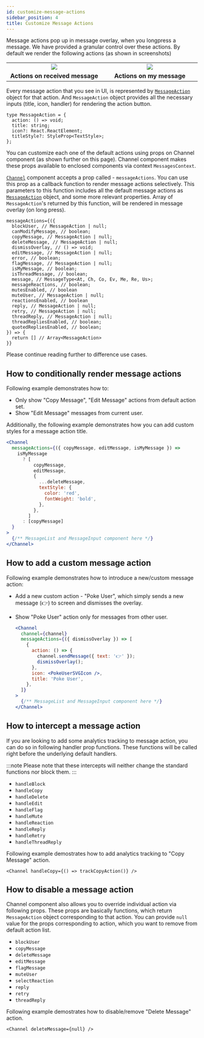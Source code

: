 ```yaml
---
id: customize-message-actions
sidebar_position: 4
title: Customize Message Actions
---
```



Message actions pop up in message overlay, when you longpress a message. We have provided a granular control over these actions.
By default we render the following actions (as shown in screenshots)

<table>
  <tr>
    <td align='center' width='33%'>
      <img src={messageActions} />
    </td>
    <td align='center' width='33%'>
      <img src={myMessageActions} />
    </td>
  </tr>
  <tr></tr>
  <tr>
    <td align='center'>
      <strong>Actions on received message</strong>
    </td>
    <td align='center'>
      <strong>Actions on my message</strong>
    </td>
  </tr>
</table>

Every message action that you see in UI, is represented by [`MessageAction`](../object-types/message_action.mdx) object for that action. And `MessageAction` object provides all the necessary inputs (title, icon, handler) for rendering the action button.

```tsx
type MessageAction = {
  action: () => void;
  title: string;
  icon?: React.ReactElement;
  titleStyle?: StyleProp<TextStyle>;
};
```

You can customize each one of the default actions using props on Channel component (as shown further on this page). Channel component makes these props available to enclosed components via context `MessagesContext`.

[`Channel`](../) component accepts a prop called - `messageActions`. You can use this prop as a callback function to render message actions selectively.
This parameters to this function includes all the default message actions as [`MessageAction`](../object-types/message_action.mdx) object, and some more relevant properties. Array of `MessageAction`'s returned by this function, will be rendered in message overlay (on long press).

```tsx
messageActions={({
  blockUser, // MessageAction | null;
  canModifyMessage, // boolean;
  copyMessage, // MessageAction | null;
  deleteMessage, // MessageAction | null;
  dismissOverlay, // () => void;
  editMessage, // MessageAction | null;
  error, // boolean;
  flagMessage, // MessageAction | null;
  isMyMessage, // boolean;
  isThreadMessage, // boolean;
  message, // MessageType<At, Ch, Co, Ev, Me, Re, Us>;
  messageReactions, // boolean;
  mutesEnabled, // boolean
  muteUser, // MessageAction | null;
  reactionsEnabled, // boolean
  reply, // MessageAction | null;
  retry, // MessageAction | null;
  threadReply, // MessageAction | null;
  threadRepliesEnabled, // boolean;
  quotedRepliesEnabled, // boolean;
}) => {
  return [] // Array<MessageAction>
}}
```

Please continue reading further to difference use cases.

## How to conditionally render message actions

Following example demonstrates how to:

- Only show "Copy Message", "Edit Message" actions from default action set.
- Show "Edit Message" messages from current user.

Additionally, the following example demonstrates how you can add custom styles for a message action title.

```jsx
<Channel
  messageActions={({ copyMessage, editMessage, isMyMessage }) =>
    isMyMessage
      ? [
          copyMessage,
          editMessage,
          {
            ...deleteMessage,
            textStyle: {
              color: 'red',
              fontWeight: 'bold',
            },
          },
        ]
      : [copyMessage]
  }
>
  {/** MessageList and MessageInput component here */}
</Channel>
```

## How to add a custom message action

Following example demonstrates how to introduce a new/custom message action:

- Add a new custom action - "Poke User", which simply sends a new message (👉) to screen and dismisses the overlay.
- Show "Poke User" action only for messages from other user.

  ```jsx
  <Channel
    channel={channel}
    messageActions={({ dismissOverlay }) => [
      {
        action: () => {
          channel.sendMessage({ text: '👉' });
          dismissOverlay();
        },
        icon: <PokeUserSVGIcon />,
        title: 'Poke User',
      },
    ]}
  >
    {/** MessageList and MessageInput component here */}
  </Channel>
  ```

## How to intercept a message action

If you are looking to add some analytics tracking to message action, you can do so in following handler prop functions.
These functions will be called right before the underlying default handlers.

:::note
Please note that these intercepts will neither change the standard functions nor block them.
:::

- `handleBlock`
- `handleCopy`
- `handleDelete`
- `handleEdit`
- `handleFlag`
- `handleMute`
- `handleReaction`
- `handleReply`
- `handleRetry`
- `handleThreadReply`

Following example demostrates how to add analytics tracking to "Copy Message" action.

```tsx
<Channel handleCopy={() => trackCopyAction()} />
```

## How to disable a message action

Channel component also allows you to override individual action via following props. These props are basically functions, which return `MessageAction` object corresponding to that action.
You can provide `null` value for the props corresponding to action, which you want to remove from default action list.

- `blockUser`
- `copyMessage`
- `deleteMessage`
- `editMessage`
- `flagMessage`
- `muteUser`
- `selectReaction`
- `reply`
- `retry`
- `threadReply`

<!-- With the exception of `selectReaction`, all of the functions are provided the `message` (as parameter) they are called on and must return a `MessageAction` for use in the context menu. `selectReaction` is also provided the `message` but should return an async function that takes a `reactionType`. This is called with the selected reaction type when a reaction is selected in the context menu. -->

Following example demostrates how to disable/remove "Delete Message" action.

```tsx
<Channel deleteMessage={null} />
```
